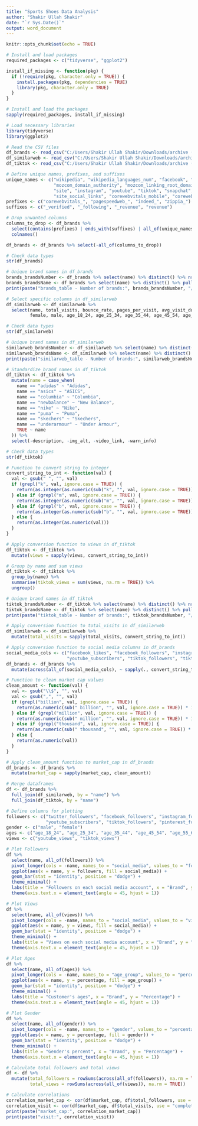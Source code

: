---
title: "Sports Shoes Data Analysis"
author: "Shakir Ullah Shakir"
date: "`r Sys.Date()`"
output: word_document
---

```{r setup, include=FALSE}
knitr::opts_chunk$set(echo = TRUE)
```



```{r}
# Install and load packages
required_packages <- c("tidyverse", "ggplot2")

install_if_missing <- function(pkg) {
  if (!require(pkg, character.only = TRUE)) {
    install.packages(pkg, dependencies = TRUE)
    library(pkg, character.only = TRUE)
  }
}

# Install and load the packages
sapply(required_packages, install_if_missing)

```

```{r}
# Load necessary libraries
library(tidyverse)
library(ggplot2)
```

```{r}
# Read the CSV files
df_brands <- read_csv("C:/Users/Shakir Ullah Shakir/Downloads/archive (1)/brands.csv")
df_similarweb <- read_csv("C:/Users/Shakir Ullah Shakir/Downloads/archive (1)/similarweb.csv")
df_tiktok <- read_csv("C:/Users/Shakir Ullah Shakir/Downloads/archive (1)/tiktok.csv")
```

```{r}
# Define unique names, prefixes, and suffixes
unique_names <- c("wikipedia", "wikipedia_languages_num", "facebook", "twitter", "indeed", 
                  "mozcom_domain_authority", "mozcom_linking_root_domains", "mozcom_ranking_keywords", 
                  "site", "instagram", "youtube", "tiktok", "snapchat", "pinterest", "linkedin", 
                  "site_social_links", "corewebvitals_mobile", "corewebvitals_desktop")
prefixes <- c("corewebvitals_", "pagespeedweb_", "indeed_", "zippia_")
suffixes <- c("_verified", "_following", "_revenue", "revenue")
```

```{r}

# Drop unwanted columns
columns_to_drop <- df_brands %>% 
  select(contains(prefixes) | ends_with(suffixes) | all_of(unique_names)) %>% 
  colnames()

df_brands <- df_brands %>% select(-all_of(columns_to_drop))

# Check data types
str(df_brands)

# Unique brand names in df_brands
brands_brandsNumber <- df_brands %>% select(name) %>% distinct() %>% nrow()
brands_brandsName <- df_brands %>% select(name) %>% distinct() %>% pull()
print(paste("brands_table - Number of brands:", brands_brandsNumber, "/ Names:", brands_brandsName))

# Select specific columns in df_similarweb
df_similarweb <- df_similarweb %>% 
  select(name, total_visits, bounce_rate, pages_per_visit, avg_visit_duration, 
         female, male, age_18_24, age_25_34, age_35_44, age_45_54, age_55_64, age_65_plus)

# Check data types
str(df_similarweb)

# Unique brand names in df_similarweb
similarweb_brandsNumber <- df_similarweb %>% select(name) %>% distinct() %>% nrow()
similarweb_brandsName <- df_similarweb %>% select(name) %>% distinct() %>% pull()
print(paste("similarweb_table - Number of brands:", similarweb_brandsNumber, ", Names:", similarweb_brandsName))

# Standardize brand names in df_tiktok
df_tiktok <- df_tiktok %>% 
  mutate(name = case_when(
    name == "adidas" ~ "Adidas",
    name == "asics" ~ "ASICS",
    name == "columbia" ~ "Columbia",
    name == "newbalance" ~ "New Balance",
    name == "nike" ~ "Nike",
    name == "puma" ~ "Puma",
    name == "skechers" ~ "Skechers",
    name == "underarmour" ~ "Under Armour",
    TRUE ~ name
  )) %>% 
  select(-description, -img_alt, -video_link, -warn_info)

# Check data types
str(df_tiktok)

# Function to convert string to integer
convert_string_to_int <- function(val) {
  val <- gsub(" ", "", val)
  if (grepl("k", val, ignore.case = TRUE)) {
    return(as.integer(as.numeric(sub("k", "", val, ignore.case = TRUE)) * 1e3))
  } else if (grepl("m", val, ignore.case = TRUE)) {
    return(as.integer(as.numeric(sub("m", "", val, ignore.case = TRUE)) * 1e6))
  } else if (grepl("b", val, ignore.case = TRUE)) {
    return(as.integer(as.numeric(sub("b", "", val, ignore.case = TRUE)) * 1e9))
  } else {
    return(as.integer(as.numeric(val)))
  }
}

# Apply conversion function to views in df_tiktok
df_tiktok <- df_tiktok %>% 
  mutate(views = sapply(views, convert_string_to_int))

# Group by name and sum views
df_tiktok <- df_tiktok %>% 
  group_by(name) %>% 
  summarise(tiktok_views = sum(views, na.rm = TRUE)) %>% 
  ungroup()

# Unique brand names in df_tiktok
tiktok_brandsNumber <- df_tiktok %>% select(name) %>% distinct() %>% nrow()
tiktok_brandsName <- df_tiktok %>% select(name) %>% distinct() %>% pull()
print(paste("tiktok_table - Number of brands:", tiktok_brandsNumber, "/ Names:", tiktok_brandsName))

# Apply conversion function to total_visits in df_similarweb
df_similarweb <- df_similarweb %>% 
  mutate(total_visits = sapply(total_visits, convert_string_to_int))

# Apply conversion function to social media columns in df_brands
social_media_cols <- c("facebook_likes", "facebook_followers", "instagram_followers", 
                       "youtube_subscribers", "tiktok_followers", "tiktok_likes", "pinterest_followers")
df_brands <- df_brands %>% 
  mutate(across(all_of(social_media_cols), ~ sapply(., convert_string_to_int)))

# Function to clean market cap values
clean_amount <- function(val) {
  val <- gsub("\\$", "", val)
  val <- gsub(",", "", val)
  if (grepl("billion", val, ignore.case = TRUE)) {
    return(as.numeric(sub(" billion", "", val, ignore.case = TRUE)) * 1e9)
  } else if (grepl("million", val, ignore.case = TRUE)) {
    return(as.numeric(sub(" million", "", val, ignore.case = TRUE)) * 1e6)
  } else if (grepl("thousand", val, ignore.case = TRUE)) {
    return(as.numeric(sub(" thousand", "", val, ignore.case = TRUE)) * 1e3)
  } else {
    return(as.numeric(val))
  }
}

# Apply clean_amount function to market_cap in df_brands
df_brands <- df_brands %>% 
  mutate(market_cap = sapply(market_cap, clean_amount))

# Merge dataframes
df <- df_brands %>% 
  full_join(df_similarweb, by = "name") %>% 
  full_join(df_tiktok, by = "name")

# Define columns for plotting
followers <- c("twitter_followers", "facebook_followers", "instagram_followers", 
               "youtube_subscribers", "tiktok_followers", "pinterest_followers")
gender <- c("male", "female")
ages <- c("age_18_24", "age_25_34", "age_35_44", "age_45_54", "age_55_64", "age_65_plus")
views <- c("youtube_views", "tiktok_views")

# Plot Followers
df %>% 
  select(name, all_of(followers)) %>% 
  pivot_longer(cols = -name, names_to = "social_media", values_to = "followers") %>% 
  ggplot(aes(x = name, y = followers, fill = social_media)) +
  geom_bar(stat = "identity", position = "dodge") +
  theme_minimal() +
  labs(title = "Followers on each social media account", x = "Brand", y = "Followers") +
  theme(axis.text.x = element_text(angle = 45, hjust = 1))

# Plot Views
df %>% 
  select(name, all_of(views)) %>% 
  pivot_longer(cols = -name, names_to = "social_media", values_to = "views") %>% 
  ggplot(aes(x = name, y = views, fill = social_media)) +
  geom_bar(stat = "identity", position = "dodge") +
  theme_minimal() +
  labs(title = "Views on each social media account", x = "Brand", y = "Views") +
  theme(axis.text.x = element_text(angle = 45, hjust = 1))

# Plot Ages
df %>% 
  select(name, all_of(ages)) %>% 
  pivot_longer(cols = -name, names_to = "age_group", values_to = "percentage") %>% 
  ggplot(aes(x = name, y = percentage, fill = age_group)) +
  geom_bar(stat = "identity", position = "dodge") +
  theme_minimal() +
  labs(title = "Customer's ages", x = "Brand", y = "Percentage") +
  theme(axis.text.x = element_text(angle = 45, hjust = 1))

# Plot Gender
df %>% 
  select(name, all_of(gender)) %>% 
  pivot_longer(cols = -name, names_to = "gender", values_to = "percentage") %>% 
  ggplot(aes(x = name, y = percentage, fill = gender)) +
  geom_bar(stat = "identity", position = "dodge") +
  theme_minimal() +
  labs(title = "Gender's percent", x = "Brand", y = "Percentage") +
  theme(axis.text.x = element_text(angle = 45, hjust = 1))

# Calculate total followers and total views
df <- df %>% 
  mutate(total_followers = rowSums(across(all_of(followers)), na.rm = TRUE),
         total_views = rowSums(across(all_of(views)), na.rm = TRUE))

# Calculate correlations
correlation_market_cap <- cor(df$market_cap, df$total_followers, use = "complete.obs")
correlation_visit <- cor(df$market_cap, df$total_visits, use = "complete.obs")
print(paste("market_cap:", correlation_market_cap))
print(paste("visit:", correlation_visit))
```

```{r}

```

```{r}

```

```{r}

```

```{r}

```


```{r}

```

```{r}

```

```{r}

```


```{r}

```


```{r}

```


```{r}

```


```{r}

```


```{r}

```


```{r}

```


```{r}

```


```{r}

```


```{r}

```


```{r}

```
